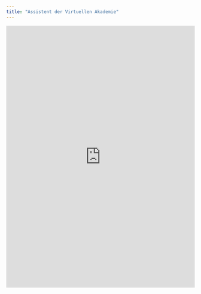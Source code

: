 ```yaml
---
title: "Assistent der Virtuellen Akademie"
---
```


```{=html}
<iframe
src="https://www.chatbase.co/chatbot-iframe/RDbFWW85cxcCd9PEwV-uy"
width="100%"
height="700"
frameborder="0"
></iframe>
```

